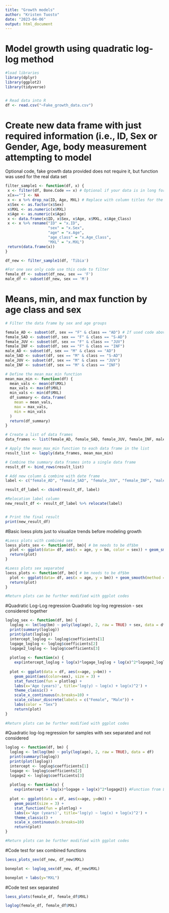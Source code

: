 ---
title: "Growth models"
author: "Kristen Tuosto"
date: "2023-04-06"
output: html_document
---

# Model growth using quadratic log-log method
```{r read in data set}
#load libraries
library(dplyr)
library(ggplot2)
library(tidyverse)


# Read data into R
df <- read.csv("~Fake_growth_data.csv")

```

# Create new data frame with just required information (i.e., ID, Sex or Gender, Age, body measurement attempting to model
Optional code, fake growth data provided does not require it, but function was used for the real data set
```{r Filter data set}

filter_sample1 <- function(df, x) {
 x <- filter(df, Bone.Code == x) # Optional if your data is in long format, otherwise it can be dropped; to fit another data set 'Bone.Code' to the column title to be filtered from.
 x[x==""] <- NA
 x <- x %>% drop_na(ID, Age, MXL) # Replace with column titles for the information you would like to drop NAs 
 x$Sex <- as.factor(x$Sex)
 x$MXL <- as.numeric(x$MXL)
 x$Age <- as.numeric(x$Age)
 x <- data.frame(x$ID, x$Sex, x$Age, x$MXL, x$Age_Class)
 x <- x %>% rename("ID" = "x.ID",
                   "sex" = "x.Sex",
                   "age" = "x.Age",
                   "age_class" = "x.Age_Class",
                   "MXL" = "x.MXL")
 return(data.frame(x))
}

df_new <- filter_sample1(df, 'Tibia')
```

```{r Sex only plot}
#For one sex only code use this code to filter
female_df <- subset(df_new, sex == 'F')
male_df <- subset(df_new, sex == 'M')
```

# Means, min, and max function by age class and sex
```{r Mean, min, max}

# Filter the data frame by sex and age groups

female_AD <- subset(df, sex == "F" & class == "AD") # If used code above to filter data, replace df with df_new
female_SAD <- subset(df, sex == "F" & class == "S-AD")
female_JUV <- subset(df, sex == "F" & class == "JUV")
female_INF <- subset(df, sex == "F" & class == "INF")
male_AD <- subset(df, sex == "M" & class == "AD")
male_SAD <- subset(df, sex == "M" & class == "S-AD")
male_JUV <- subset(df, sex == "M" & class == "JUV")
male_INF <- subset(df, sex == "M" & class == "INF")

# Define the mean_max_min function
mean_max_min <- function(df) {
  mean_vals <- mean(df$MXL)
  max_vals <- max(df$MXL)
  min_vals <- min(df$MXL)
  df_summary <- data.frame(
    mean = mean_vals,
    max = max_vals,
    min = min_vals
  )
  return(df_summary)
}

# Create a list of data frames
data_frames <- list(female_AD, female_SAD, female_JUV, female_INF, male_AD, male_SAD, male_JUV, male_INF )

# Apply the mean_max_min function to each data frame in the list
result_list <- lapply(data_frames, mean_max_min)

# Combine the summary data frames into a single data frame
result_df <- bind_rows(result_list)

# Add new column & combine with date frame
label <- c("female_AD", "female_SAD", "female_JUV", "female_INF", "male_AD", "male_SAD", "male_JUV", "male_INF")

result_df_label <- cbind(result_df, label)

#Relocation label column
new_result_df <- result_df_label %>% relocate(label)


# Print the final result
print(new_result_df)

```

#Basic loess plots just to visualize trends before modeling growth
```{r Loess plots}
#Loess plots with combined sex
loess_plots_sex <- function(df, bm){ # bm needs to be df$bm
  plot <- ggplot(data= df, aes(x = age, y = bm, color = sex)) + geom_smooth(method = 'loess', formula = 'y ~ x') + geom_point(aes(color=sex), size = 3) + theme_classic() + labs(x="Age (years)") + scale_colour_discrete(labels = c("Female", "Male")) + labs(color = "Sex") 
  return(plot)
} 

#Loess plots sex separated 
loess_plots <- function(df, bm){ # bm needs to be df$bm
  plot <- ggplot(data= df, aes(x = age, y = bm)) + geom_smooth(method = 'loess', formula = 'y ~ x') + geom_point(size = 3) + theme_classic() + labs(x="Age (years)")
  return(plot)
} 

#Return plots can be further modified with ggplot codes

```

#Quadratic Log-Log regression 
Quadratic log-log regression - sex considered together
```{r Loglog sex combined}

loglog_sex <- function(df, bm) {
  loglog <- lm(log(bm) ~ poly(log(age), 2, raw = TRUE) + sex, data = df) 
  print(summary(loglog))
  print(plot(loglog))
  intercept_loglog <- loglog$coefficients[1]
  logage_loglog <- loglog$coefficients[2]
  logage2_loglog <- loglog$coefficients[3]
  
  plotlog <- function(x) {
    exp(intercept_loglog + log(x)*logage_loglog + log(x)^2*logage2_loglog)} #Function from Levy et al., 2022, plots quadratic log-log line
  
  plot <- ggplot(data = df, aes(x=age, y=bm)) + 
    geom_point(aes(color=sex), size = 3) + 
    stat_function(fun = plotlog) + 
    labs(x='Age (years)', title='log(y) ~ log(x) + log(x)^2') + 
    theme_classic() +      
    scale_x_continuous(n.breaks=10) + 
    scale_colour_discrete(labels = c("Female", "Male")) + 
    labs(color = "Sex")
    return(plot)
}
 
#Return plots can be further modified with ggplot codes
```

#Quadratic log-log regression for samples with sex separated and not considered 
```{r loglog sex separated}

loglog <- function(df, bm) {
  loglog <- lm(log(bm) ~ poly(log(age), 2, raw = TRUE), data = df)
  print(summary(loglog))
  print(plot(loglog))
  intercept <- loglog$coefficients[1]
  logage <- loglog$coefficients[2]
  logage2 <- loglog$coefficients[3]
  
  plotlog <- function(x) {
    exp(intercept + log(x)*logage + log(x)^2*logage2)} #Function from Levy et al., 2022, plots quadratic log-log line
  
  plot <- ggplot(data = df, aes(x=age, y=dm)) + 
    geom_point(size = 3) + 
    stat_function(fun = plotlog) + 
    labs(x='Age (years)', title='log(y) ~ log(x) + log(x)^2') + 
    theme_classic() +      
    scale_x_continuous(n.breaks=10) 
    return(plot)
}

#Return plots can be further modified with ggplot codes

```

#Code test for sex combined functions
```{r}
loess_plots_sex(df_new, df_new$MXL)

boneplot <- loglog_sex(df_new, df_new$MXL)

boneplot + labs(y="MXL")
```
#Code test sex separated 
```{r}
loess_plots(female_df, female_df$MXL)

loglog(female_df, female_df$MXL)
```







